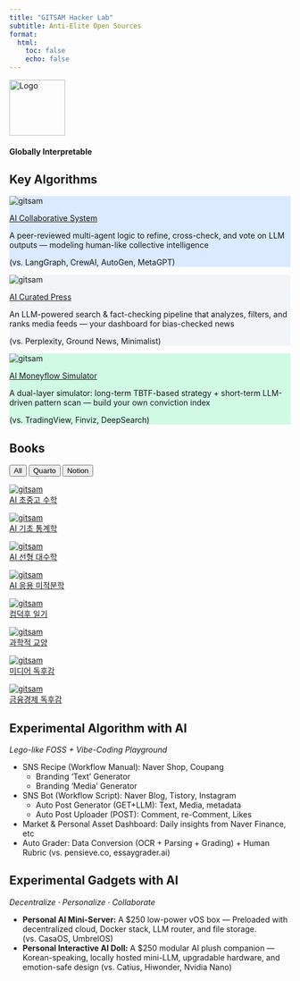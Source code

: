 ```yaml
---
title: "GITSAM Hacker Lab"
subtitle: Anti-Elite Open Sources
format:
  html:
    toc: false
    echo: false
---
```


<div class="text-center">
  <img src="assets/logo.png" alt="Logo" width="100" height="100" />
  <h4>Globally Interpretable</h4><h3><span class="text blue"></span></h3>
</div>

<script>
  const words = ["Tech", "Science", "Art", "Math"];
  const colors = ["blue", "green", "yellow", "red"];
  const text = document.querySelector(".text");

  function* generator() {
    let index = 0;
    while (true) {
      yield index++;
      if (index >= words.length) index = 0;
    }
  }

  function printChar(word) {
    let i = 0;
    text.innerHTML = "";
    text.className = "text " + colors[words.indexOf(word)];
    const id = setInterval(() => {
      if (i >= word.length) {
        clearInterval(id);
        setTimeout(deleteChar, 800);
      } else {
        text.innerHTML += word[i];
        i++;
      }
    }, 150);
  }

  function deleteChar() {
    let word = text.innerHTML;
    let i = word.length;
    const id = setInterval(() => {
      if (i > 0) {
        text.innerHTML = word.substring(0, --i);
      } else {
        text.className = "text";
        printChar(words[gen.next().value]);
        clearInterval(id);
      }
    }, 100);
  }

  const gen = generator();
  printChar(words[gen.next().value]);
</script>

## Key Algorithms

<div class="feature-grid">

<div class="feature-card" style="background-color: #DBEAFE;">
  <img src="assets/logo-blue.png" alt="gitsam" />
  <p class="feature-title">
    <a href="https://github.com/primenumbersam/">AI Collaborative System</a>
  </p>
  <p class="feature-text">
    A peer-reviewed multi-agent logic to refine, cross-check, and vote on LLM outputs — modeling human-like collective intelligence
  </p>
  <p class="feature-subtext">
    (vs. LangGraph, CrewAI, AutoGen, MetaGPT)
  </p>
</div>

<div class="feature-card" style="background-color: #F3F4F6;">
  <img src="assets/logo-gray.png" alt="gitsam" />
  <p class="feature-title">
    <a href="https://github.com/primenumbersam/">AI Curated Press</a>
  </p>
  <p class="feature-text">
    An LLM-powered search & fact-checking pipeline that analyzes, filters, and ranks media feeds — your dashboard for bias-checked news
  </p>
  <p class="feature-subtext">
    (vs. Perplexity, Ground News, Minimalist)
  </p>
</div>

<div class="feature-card" style="background-color: #D1FAE5;">
  <img src="assets/logo-green.png" alt="gitsam" />
  <p class="feature-title">
    <a href="https://github.com/primenumbersam/">AI Moneyflow Simulator</a>
  </p>
  <p class="feature-text">
    A dual-layer simulator: long-term TBTF-based strategy + short-term LLM-driven pattern scan — build your own conviction index
  </p>
  <p class="feature-subtext">
    (vs. TradingView, Finviz, DeepSearch)
  </p>
</div>

<!-- <div class="feature-card" style="background-color: #FCE7F3;">
  <img src="assets/logo-pink.png" alt="gitsam" />
  <p class="feature-title">
    <a href="https://github.com/primenumbersam/">Blockchain Token</a>
  </p>
  <p class="feature-text">
    보호종료아동에게 투명하게 전달된 기부금 내역 장부
  </p>
  <p class="feature-subtext">
    (vs. givecherry.org)
  </p>
</div>

<div class="feature-card" style="background-color: #FEF9C3;">
  <img src="assets/logo-yellow.png" alt="gitsam" />
  <p class="feature-title">
    <a href="https://www.gitsam.com/">Data Parsing & Labeling</a>
  </p>
  <p class="feature-text">
     From Raw to Structured Data
  </p>
  <p class="feature-subtext">
    (vs. Palantir, SelectStar, Newen AI, AIMMO)
  </p>
</div>

<div class="feature-card" style="background-color: #EDE9FE;">
  <img src="assets/logo-violet.png" alt="LLM-Integrated Notes with Structure & Sync" />
  <p class="feature-title">
    <a href="https://www.gitsam.com/">AI Knowledge Base</a>
  </p>
  <p class="feature-text">
    A self-hosted note-taking database to store, refine, and tag your knowledge with multiple LLMs — all properties and relationships in your hands
  </p>
  <p class="feature-subtext">
    (vs. Notion AI, Appflowy, Affine, MS Office Copilot)
  </p>
</div> -->

</div>

## Books

<!-- 태그 필터 버튼 -->
<div id="tag-filter">
  <button onclick="filterBooks('all')">All</button>
  <button onclick="filterBooks('quarto')">Quarto</button>
  <button onclick="filterBooks('notion')">Notion</button>
</div>

<div class="book-grid">

<div class="book-card" data-tags="quarto">
  <a href="book-ai-math/index.html" target="_blank">
    <img src="/assets/cover-math.png" alt="gitsam" />
    <div class="book-title">AI 초중고 수학</div>
  </a>
</div>

<div class="book-card" data-tags="quarto">
  <a href="book-ai-stats/index.html" target="_blank">
    <img src="/assets/cover-stats.png" alt="gitsam" />
    <div class="book-title">AI 기초 통계학</div>
  </a>
</div>

<div class="book-card" data-tags="quarto">
  <a href="book-ai-algebra/index.html" target="_blank">
    <img src="/assets/cover-algebra.png" alt="gitsam" />
    <div class="book-title">AI 선형 대수학</div>
  </a>
</div>

<div class="book-card" data-tags="quarto">
  <a href="book-ai-calculus/index.html" target="_blank">
    <img src="/assets/cover-calculus.png" alt="gitsam" />
    <div class="book-title">AI 응용 미적분학</div>
  </a>
</div>

<div class="book-card" data-tags="notion">
  <a href="https://gitsam.notion.site/1fbd716ee0de80b48d3ac1fdbd0d7783?v=223d716ee0de80a2870c000cadead38d" target="_blank">
    <img src="/assets/cover-app-log.png" alt="gitsam" />
    <div class="book-title">컴덕후 일기</div>
  </a>
</div>

<div class="book-card" data-tags="notion">
  <a href="https://gitsam.notion.site/ab09bfb8292b464a846d55e7d3df7a8d?v=222d716ee0de805b80f3000c87413f0f" target="_blank">
    <img src="/assets/cover-liberal-arts.png" alt="gitsam" />
    <div class="book-title">과학적 교양</div>
  </a>
</div>

<div class="book-card" data-tags="notion">
  <a href="https://gitsam.notion.site/20ad716ee0de80fdacd7fe3516c4b608?v=20ad716ee0de801ea051000ce11ecfac" target="_blank">
    <img src="/assets/cover-han.png" alt="gitsam" />
    <div class="book-title">미디어 독후감</div>
  </a>
</div>

<div class="book-card" data-tags="notion">
  <a href="https://gitsam.notion.site/179d716ee0de8051bbadeac43a1600f1?v=223d716ee0de8036b7bc000ccd9b9bd9" target="_blank">
    <img src="/assets/cover-theory.png" alt="gitsam" />
    <div class="book-title">금융경제 독후감</div>
  </a>
</div>

</div>

<script>
  function filterBooks(tag, btn) {
    const cards = document.querySelectorAll('.book-card');
    cards.forEach(card => {
      const tags = card.getAttribute('data-tags').split(' ');
      if (tag === 'all' || tags.includes(tag)) {
        card.style.display = 'block';
      } else {
        card.style.display = 'none';
      }
      
    });

    // === 버튼 활성화(active) 상태 관리 ===
    const buttons = document.querySelectorAll('#tag-filter button');
    buttons.forEach(b => b.classList.remove('active'));
    btn.classList.add('active');
  }
</script>

::: {.callout-important collapse="false"}

##  Experimental Algorithm with AI

*Lego-like FOSS + Vibe-Coding Playground*

- SNS Recipe (Workflow Manual): Naver Shop, Coupang
  - Branding ‘Text’ Generator
  - Branding ‘Media’ Generator
- SNS Bot (Workflow Script): Naver Blog, Tistory, Instagram
  - Auto Post Generator (GET+LLM): Text, Media, metadata
  - Auto Post Uploader (POST): Comment, re-Comment, Likes
- Market & Personal Asset Dashboard: Daily insights from Naver Finance, etc
- Auto Grader: Data Conversion (OCR + Parsing + Grading) + Human Rubric (vs. pensieve.co, essaygrader.ai)

:::

::: {.callout-note collapse="false"}

## Experimental Gadgets with AI

*Decentralize · Personalize · Collaborate*

- **Personal AI Mini-Server:** A $250 low-power vOS box — Preloaded with decentralized cloud, Docker stack, LLM router, and file storage. (vs. CasaOS, UmbrelOS)
- **Personal Interactive AI Doll:** A $250 modular AI plush companion — Korean-speaking, locally hosted mini-LLM, upgradable hardware, and emotion-safe design (vs. Catius, Hiwonder, Nvidia Nano)

:::

